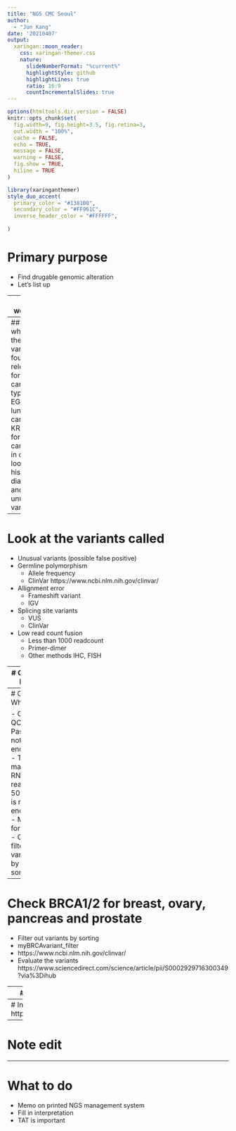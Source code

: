 ```yaml
---
title: "NGS CMC Seoul"
author: 
  - "Jun Kang"
date: '20210407'
output:
  xaringan::moon_reader:
    css: xaringan-themer.css
    nature:
      slideNumberFormat: "%current%"
      highlightStyle: github
      highlightLines: true
      ratio: 16:9
      countIncrementalSlides: true
---
```


```r
options(htmltools.dir.version = FALSE)
knitr::opts_chunk$set(
  fig.width=9, fig.height=3.5, fig.retina=3,
  out.width = "100%",
  cache = FALSE,
  echo = TRUE,
  message = FALSE, 
  warning = FALSE,
  fig.show = TRUE,
  hiline = TRUE
)
```

```r
library(xaringanthemer)
style_duo_accent(
  primary_color = "#1381B0",
  secondary_color = "#FF961C",
  inverse_header_color = "#FFFFFF",
  
)
```

# Primary purpose

- Find drugable genomic alteration
- Let's list up

---
# My workflow

---
## Check whether the variants found is relevant for the cancer type
  - EGFR for lung cancer
  - KRAS, APC for colon cancer
  - If in doubt, look at histological diagnosis and the unusual variants

---
# Look at the variants called
  - Unusual variants (possible false positive)
  - Germline polymorphism
    - Allele frequency
    - ClinVar https://www.ncbi.nlm.nih.gov/clinvar/
  - Allignment error
    - Frameshift variant
    - IGV
  - Splicing site variants
    - VUS
    - ClinVar
  - Low read count fusion
    - Less than 1000 readcount
    - Primer-dimer
    - Other methods IHC, FISH

---
# Check IGV

---
# Check Whitelist

- Check QC
  - Pass is not enough
    - Total mapped RNA read 
    - > 500,000 is not enough
    - MAPD for CNV
- Check filter out variants by sorting

---
# Check BRCA1/2 for breast, ovary, pancreas and prostate

- Filter out variants by sorting
- myBRCAvariant_filter
- https://www.ncbi.nlm.nih.gov/clinvar/
- Evaluate the variants https://www.sciencedirect.com/science/article/pii/S0002929716300349?via%3Dihub

---
# Check annotations

- Examples
  - EGFR Exon20 deletion
  - http://varnomen.hgvs.org/

--- 
# Interpretation
- http://10.10.56.106:3729/

---
# Note edit

--- 
# What to do

- Memo on printed NGS management system
- Fill in interpretation
- TAT is important

